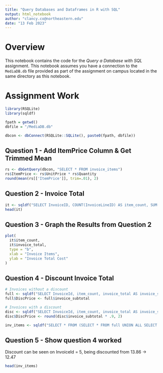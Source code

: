 ```yaml
---
title: "Query Databases and Dataframes in R with SQL"
output: html_notebook
author: "clancy.co@northeastern.edu"
date: "13 Feb 2023"
---
```


# Overview
This notebook contains the code for the _Query a Database with SQL_ assignment.
This notebook assumes you have a connection to the `MediaDB.db` file provided as
part of the assignment on campus located in the same directory as this notebook.

# Assignment Work 
```r
library(RSQLite)
library(sqldf)

fpath = getwd()
dbfile = "/MediaDB.db"

dbcon <- dbConnect(RSQLite::SQLite(), paste0(fpath, dbfile))
```

## Question 1 - Add ItemPrice Column & Get Trimmed Mean
```r
rs <- dbGetQuery(dbcon, "SELECT * FROM invoice_items")
rs$ItemPrice <- rs$UnitPrice * rs$Quantity
round(mean(rs[['ItemPrice']], trim=.01), 2)
```

## Question 2 - Invoice Total
```r
it <- sqldf("SELECT InvoiceID, COUNT(InvoiceLineID) AS item_count, SUM(ItemPrice) AS invoice_total FROM rs GROUP BY InvoiceID")
head(it)
```

## Question 3 - Graph the Results from Question 2
```r
plot(
  it$item_count, 
  it$invoice_total,
  type = "b",
  xlab = "Invoice Items",
  ylab = "Invoice Total Cost"
)
```

## Question 4 - Discount Invoice Total
```r
# Invoices without a discount
full <- sqldf("SELECT InvoiceId, item_count, invoice_total AS invoice_subtotal FROM it WHERE item_count <= 10")
full$DiscPrice <- full$invoice_subtotal

# Invoices with a discount 
disc <- sqldf("SELECT InvoiceId, item_count, invoice_total AS invoice_subtotal FROM it WHERE item_count > 10")
disc$DiscPrice <- round(disc$invoice_subtotal * .9, 2)

inv_items <- sqldf("SELECT * FROM (SELECT * FROM full UNION ALL SELECT * FROM disc) ORDER BY InvoiceId")
```

## Question 5 - Show question 4 worked
Discount can be seen on InvoiceId = 5, being discounted from 13.86 -> 12.47
```r
head(inv_items)
```


